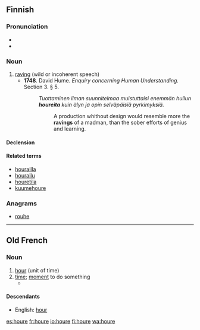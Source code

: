 ==Finnish==

===Pronunciation===
* {{hyphenation|hou|re|lang=fi}}
* {{IPA|/ˈhoure(ʔ)/|lang=fi}}

===Noun===
{{fi-noun}}

# [[raving]] (wild or incoherent speech)
#* '''1748'''.  David Hume.  ''Enquiry concerning Human Understanding.'' Section 3.  § 5.
#*: ''Tuottaminen ilman suunnitelmaa muistuttaisi enemmän hullun '''houreita''' kuin älyn ja opin selväpäisiä pyrkimyksiä.''
#*:: A production whithout design would resemble more the '''ravings''' of a madman, than the sober efforts of genius and learning.

====Declension====
{{fi-decl-hame|hour}}

====Related terms====
* [[hourailla]]
* [[hourailu]]
* [[houretila]]
* [[kuumehoure]]

===Anagrams===
* [[rouhe#Finnish|rouhe]]

----

==Old French==

===Noun===
{{fro-noun|f}}

# [[hour]] (unit of time)
# [[time]]; [[moment]] to do something
#* {{quote-book|circa 1170|title=[http://books.google.fr/books?id=ZNMTAAAAYAAJ&printsec=frontcover&dq=editions:FXZpAAAAIAAJ&hl=fr&ei=LYqXTY2OGYGmhAfQhJTWBQ&sa=X&oi=book_result&ct=result&resnum=1&ved=0CCsQ6AEwAA#v=onepage&q&f=false Le Roman de Rou]|author=[[w:Wace|Wace]]|passage=A l''''hore''' de disner, a l'ostex repaira|translation=At dinnertime, he went back to his lodgings}}

====Descendants====
* English: [[hour]]

[[es:houre]]
[[fr:houre]]
[[io:houre]]
[[fi:houre]]
[[wa:houre]]